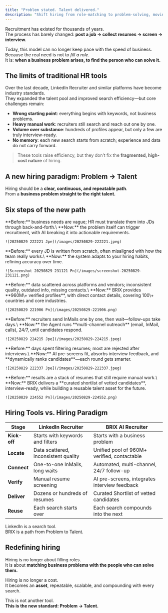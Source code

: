 ```yaml
---
title: "Problem stated. Talent delivered."
description: "Shift hiring from role-matching to problem-solving, moving beyond resume search to truly delivering talent."
---
```


Recruitment has existed for thousands of years.\
The process has barely changed: **post a job → collect resumes → screen → interview.**

Today, this model can no longer keep pace with the speed of business.\
Because the real need is not to _fill a role_.\
It is: **when a business problem arises, to find the person who can solve it.**

## The limits of traditional HR tools

Over the last decade, LinkedIn Recruiter and similar platforms have become industry standards.\
They expanded the talent pool and improved search efficiency—but core challenges remain:

- **Wrong starting point**: everything begins with keywords, not business problems.
- **Heavy manual work**: recruiters still search and reach out one by one.
- **Volume over substance**: hundreds of profiles appear, but only a few are truly interview-ready.
- **No memory**: each new search starts from scratch; experience and data do not carry forward.

> These tools raise efficiency, but they don’t fix the **fragmented, high-cost nature** of hiring.

## A new hiring paradigm: **Problem → Talent**

Hiring should be a **clear, continuous, and repeatable path**.\
From a **business problem straight to the right talent.**

## Six steps of the new path

<Steps>
  <Step title="Problem | Hiring starts with the business problem, not a keyword search.">
    **Before:** business needs are vague; HR must translate them into JDs through back-and-forth.\
    **Now:** the problem itself can trigger recruitment, with AI breaking it into actionable requirements.

    ![20250829 222221 Jpe](/images/20250829-222221.jpeg)
  </Step>
  <Step title="Demand | AI understands the role and learns from each hire.">
    **Before:** every JD is written from scratch, often misaligned with how the team really works.\
    **Now:** the system adapts to your hiring habits, refining accuracy over time.

    ![Screenshot 20250829 231121 Pn](/images/screenshot-20250829-231121.png)
  </Step>
  <Step title="Locate | Pinpoint candidates across a unified global pool.">
    **Before:** data scattered across platforms and vendors; inconsistent quality, outdated info, missing contacts.\
    **Now:** BRIX provides **960M\+ verified profiles**, with direct contact details, covering 100\+ countries and core industries.

    ![20250829 221906 Pn](/images/20250829-221906.png)
  </Step>
  <Step title="Connect | Automated engagement, round the clock.">
    **Before:** recruiters send InMails one by one, then wait—follow-ups take days.\
    **Now:** the Agent runs **multi-channel outreach** (email, InMail, calls), 24/7, until candidates respond.

    ![20250829 224215 Jpe](/images/20250829-224215.jpeg)
  </Step>
  <Step title="Verify | Screening and feedback integration.">
    **Before:** days spent filtering resumes; most are rejected after interviews.\
    **Now:** AI pre-screens fit, absorbs interview feedback, and **dynamically ranks candidates**—each round gets smarter.

    ![20250829 222337 Jpe](/images/20250829-222337.jpeg)
  </Step>
  <Step title="Talent | Delivery of a shortlist, not a database dump.">
    **Before:** results are a stack of resumes that still require manual work.\
    **Now:** BRIX delivers a **curated shortlist of vetted candidates**, interview-ready, while building a reusable talent asset for the future.

    ![20250829 224552 Pn](/images/20250829-224552.png)
  </Step>
</Steps>

## Hiring Tools vs. Hiring Paradigm

| Stage        | LinkedIn Recruiter                   | BRIX AI Recruiter                             |
| ------------ | ------------------------------------ | --------------------------------------------- |
| **Kick-off** | Starts with keywords and filters     | Starts with a business problem                |
| **Locate**   | Data scattered, inconsistent quality | Unified pool of 960M\+ verified, contactable  |
| **Connect**  | One-to-one InMails, long waits       | Automated, multi-channel, 24/7 follow-up      |
| **Verify**   | Manual resume screening              | AI pre-screens, integrates interview feedback |
| **Deliver**  | Dozens or hundreds of resumes        | Curated Shortlist of vetted candidates        |
| **Reuse**    | Each search starts over              | Each search compounds into the next           |

LinkedIn is a search tool.\
BRIX is a path from Problem to Talent.

## Redefining hiring

Hiring is no longer about filling roles.\
It is about **matching business problems with the people who can solve them.**

Hiring is no longer a cost.\
It becomes an **asset**, repeatable, scalable, and compounding with every search.

This is not another tool.\
**This is the new standard: Problem → Talent.**
